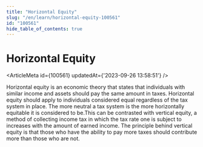 ```yaml
---
title: "Horizontal Equity"
slug: "/en/learn/horizontal-equity-100561"
id: "100561"
hide_table_of_contents: true
---
```



# Horizontal Equity

<ArticleMeta id={100561} updatedAt={'2023-09-26 13:58:51'} />
<div className='border-solid border-b border-t-0 my-4 border-[var(--ifm-color-gray-300)]' />

Horizontal equity is an economic theory that states that individuals with similar income and assets should pay the same amount in taxes. Horizontal equity should apply to individuals considered equal regardless of the tax system in place. The more neutral a tax system is the more horizontally equitable it is considered to be.This can be contrasted with vertical equity, a method of collecting income tax in which the tax rate one is subject to increases with the amount of earned income. The principle behind vertical equity is that those who have the ability to pay more taxes should contribute more than those who are not.
